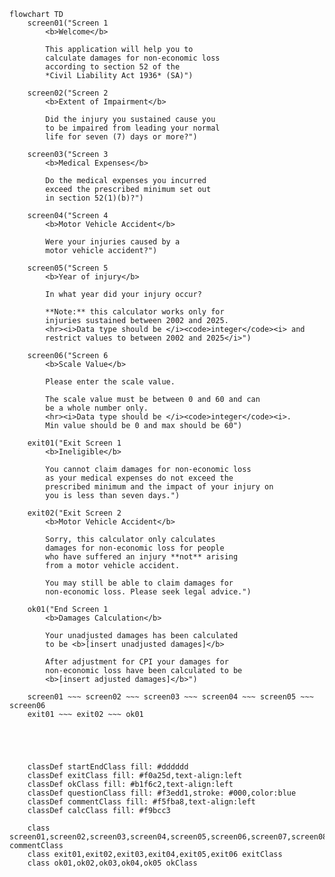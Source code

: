 ```mermaid
flowchart TD
    screen01("Screen 1
        <b>Welcome</b>
        
        This application will help you to
        calculate damages for non-economic loss
        according to section 52 of the
        *Civil Liability Act 1936* (SA)")

    screen02("Screen 2
        <b>Extent of Impairment</b>
        
        Did the injury you sustained cause you
        to be impaired from leading your normal
        life for seven (7) days or more?")

    screen03("Screen 3
        <b>Medical Expenses</b>
        
        Do the medical expenses you incurred
        exceed the prescribed minimum set out
        in section 52(1)(b)?")

    screen04("Screen 4
        <b>Motor Vehicle Accident</b>
        
        Were your injuries caused by a
        motor vehicle accident?")

    screen05("Screen 5
        <b>Year of injury</b>
        
        In what year did your injury occur?

        **Note:** this calculator works only for
        injuries sustained between 2002 and 2025.
        <hr><i>Data type should be </i><code>integer</code><i> and
        restrict values to between 2002 and 2025</i>")

    screen06("Screen 6
        <b>Scale Value</b>
        
        Please enter the scale value.

        The scale value must be between 0 and 60 and can
        be a whole number only.
        <hr><i>Data type should be </i><code>integer</code><i>.
        Min value should be 0 and max should be 60")

    exit01("Exit Screen 1
        <b>Ineligible</b>
        
        You cannot claim damages for non-economic loss
        as your medical expenses do not exceed the
        prescribed minimum and the impact of your injury on 
        you is less than seven days.")

    exit02("Exit Screen 2
        <b>Motor Vehicle Accident</b>

        Sorry, this calculator only calculates
        damages for non-economic loss for people
        who have suffered an injury **not** arising
        from a motor vehicle accident. 

        You may still be able to claim damages for
        non-economic loss. Please seek legal advice.")

    ok01("End Screen 1
        <b>Damages Calculation</b>
        
        Your unadjusted damages has been calculated
        to be <b>[insert unadjusted damages]</b>
        
        After adjustment for CPI your damages for
        non-economic loss have been calculated to be
        <b>[insert adjusted damages]</b>")

    screen01 ~~~ screen02 ~~~ screen03 ~~~ screen04 ~~~ screen05 ~~~ screen06
    exit01 ~~~ exit02 ~~~ ok01

    



    classDef startEndClass fill: #dddddd
    classDef exitClass fill: #f0a25d,text-align:left
    classDef okClass fill: #b1f6c2,text-align:left
    classDef questionClass fill: #f3edd1,stroke: #000,color:blue
    classDef commentClass fill: #f5fba8,text-align:left
    classDef calcClass fill: #f9bcc3

    class screen01,screen02,screen03,screen04,screen05,screen06,screen07,screen08,screen09,screen10 commentClass
    class exit01,exit02,exit03,exit04,exit05,exit06 exitClass
    class ok01,ok02,ok03,ok04,ok05 okClass
```